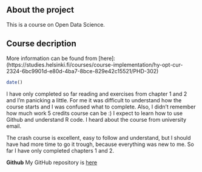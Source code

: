 ## About the project

This is a course on Open Data Science.

## Course decription

More information can be found from  [here]:(https://studies.helsinki.fi/courses/course-implementation/hy-opt-cur-2324-6bc9901d-e80d-4ba7-8bce-829e42c15521/PHD-302)

```r
date()
```

I have only completed so far reading and exercises from chapter 1 and 2 and I'm panicking a little. For me it was difficult to understand how the course starts and I was confused what to complete. Also, I didn't remember how much work 5 credits course can be :) I expect to learn how to use Github and understand R code. I heard about the course from university email. 

The crash course is excellent, easy to follow and understand, but I should have had more time to go it trough, because everything was new to me. So far I have only completed chapters 1 and 2. 


**Github** My GitHub repository is [here](https://github.com/minmaunu/IODS-project)
